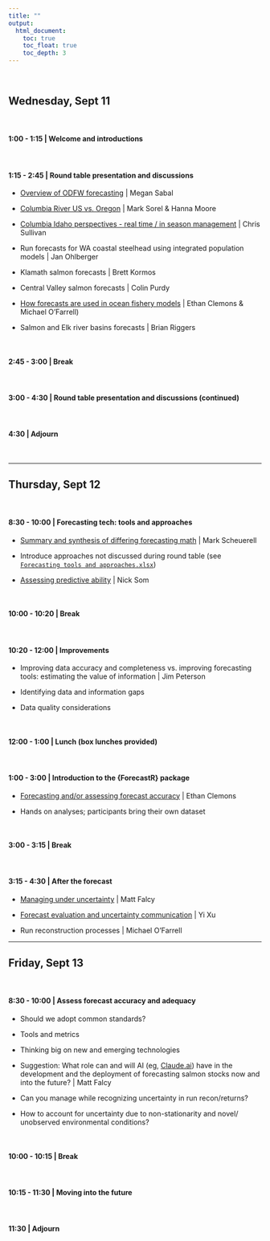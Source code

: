 ```yaml
---
title: ""
output:
  html_document:
    toc: true
    toc_float: true
    toc_depth: 3
---
```


<br>

## Wednesday, Sept 11

<br>


#### 1:00 - 1:15 | Welcome and introductions


<br>

#### 1:15 - 2:45 | Round table presentation and discussions

* [Overview of ODFW forecasting](materials/Sabal_Oregon_salmon_forecasts.pdf) | Megan Sabal
	  
* [Columbia River US vs. Oregon](materials/Columbia_River_Moore-Sorel.pdf) | Mark Sorel & Hanna Moore
	  
* [Columbia Idaho perspectives - real time / in season management](Sullivan_Forecast_Workshop_2024.pdf) | Chris Sullivan
	  
* Run forecasts for WA coastal steelhead using integrated population models | Jan Ohlberger
	  
* Klamath salmon forecasts | Brett Kormos
	  
* Central Valley salmon forecasts | Colin Purdy
	  
* [How forecasts are used in ocean fishery models](materials/Clemons_Forecast_Ocean_Harvest.pdf) | Ethan Clemons & Michael O’Farrell)
	  
* Salmon and Elk river basins forecasts | Brian Riggers


<br>

#### 2:45 - 3:00 | Break


<br>

#### 3:00 - 4:30 | Round table presentation and discussions (continued)


<br>

#### 4:30 | Adjourn 

<br>


***

## Thursday, Sept 12    

  
<br>

#### 8:30 - 10:00 | Forecasting tech: tools and approaches

* [Summary and synthesis of differing forecasting math](materials/forecasting_approaches.pdf) | Mark Scheuerell
    
* Introduce approaches not discussed during round table (see [`Forecasting tools and approaches.xlsx`](materials/forecasting_tools_approaches.xlsx))
    
* [Assessing predictive ability](materials/Som_SFW_predictive_accuracy.pdf) | Nick Som
	
<br>

#### 10:00 - 10:20 | Break	


<br>

#### 10:20 - 12:00 | Improvements

* Improving data accuracy and completeness vs. improving forecasting tools: estimating the value of information | Jim Peterson

* Identifying data and information gaps

* Data quality considerations

<br>

#### 12:00 - 1:00	| Lunch (box lunches provided)


<br>

#### 1:00 - 3:00 | Introduction to the {ForecastR} package

* [Forecasting and/or assessing forecast accuracy](materials/Clemons_ForecastR_primer.pdf) | Ethan Clemons

* Hands on analyses; participants bring their own dataset


<br>

#### 3:00 - 3:15 | Break


<br>

#### 3:15 - 4:30 | After the forecast

* [Managing under uncertainty](materials/Falcy_USGS_SalmonForecasting_Uncertainty_Decisions.pdf) | Matt Falcy

*	[Forecast evaluation and uncertainty communication](materials/Forecast_Workshop_Xu_2024.pdf) | Yi Xu

*	Run reconstruction processes | Michael O’Farrell


***

## Friday,  Sept 13

<br>

#### 8:30 - 10:00 | Assess forecast accuracy and adequacy

* Should we adopt common standards?
	
*	Tools and metrics
	
* Thinking big on new and emerging technologies
	
* Suggestion: What role can and will AI (eg, [Claude.ai](https://claude.ai/login?returnTo=%2F%3F)) have in the development and the deployment of forecasting salmon stocks now and into the future? | Matt Falcy
	
* Can you manage while recognizing uncertainty in run recon/returns?

*	How to account for uncertainty due to non-stationarity and novel/ unobserved environmental conditions?


<br>

#### 10:00 - 10:15 | Break


<br>

#### 10:15 - 11:30 | Moving into the future
	
<br>

#### 11:30 | Adjourn
